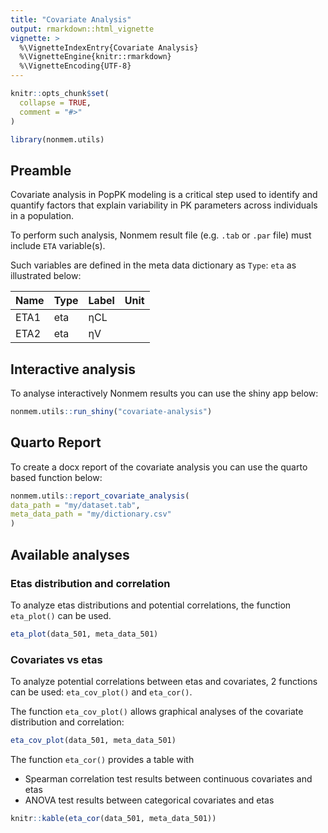 ```yaml
---
title: "Covariate Analysis"
output: rmarkdown::html_vignette
vignette: >
  %\VignetteIndexEntry{Covariate Analysis}
  %\VignetteEngine{knitr::rmarkdown}
  %\VignetteEncoding{UTF-8}
---
```


```r
knitr::opts_chunk$set(
  collapse = TRUE,
  comment = "#>"
)
```

```r
library(nonmem.utils)
```


## Preamble

Covariate analysis in PopPK modeling is a critical step used to identify and quantify factors that explain variability in PK parameters across individuals in a population.

To perform such analysis, Nonmem result file (e.g. `.tab` or `.par` file) must include `ETA` variable(s).

Such variables are defined in the meta data dictionary as `Type`: `eta` as illustrated below:

| Name | Type | Label | Unit |
|------|------|-------|------|
| ETA1 | eta  | &eta;CL |    |
| ETA2 | eta  | &eta;V |     |

## Interactive analysis

To analyse interactively Nonmem results you can use the shiny app below:

```r
nonmem.utils::run_shiny("covariate-analysis")
```

## Quarto Report

To create a docx report of the covariate analysis you can use the quarto based function below:

```r
nonmem.utils::report_covariate_analysis(
data_path = "my/dataset.tab", 
meta_data_path = "my/dictionary.csv"
)
```

## Available analyses

### Etas distribution and correlation

To analyze etas distributions and potential correlations, the function `eta_plot()` can be used.

```r
eta_plot(data_501, meta_data_501)
```

### Covariates vs etas

To analyze potential correlations between etas and covariates, 2 functions can be used: `eta_cov_plot()` and `eta_cor()`.

The function `eta_cov_plot()` allows graphical analyses of the covariate distribution and correlation:

```r
eta_cov_plot(data_501, meta_data_501)
```

The function `eta_cor()` provides a table with 

- Spearman correlation test results between continuous covariates and etas
- ANOVA test results between categorical covariates and etas

```r
knitr::kable(eta_cor(data_501, meta_data_501))
```
